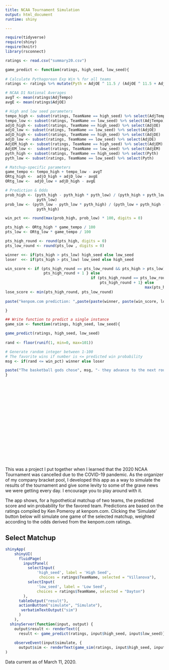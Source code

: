 ---
title: NCAA Tournament Simulation
output: html_document
runtime: shiny

---

```{r Install/Load Packages, include=FALSE}

require(tidyverse)
require(shiny)
require(knitr)
library(rsconnect)

```

```{r Load Kenpom Data, include=FALSE}

ratings <- read.csv("summary20.csv")

```

```{r Define Functions, include=FALSE}

game_predict <- function(ratings, high_seed, low_seed){
  
# Calculate Pythagorean Exp Win % for all teams
ratings <- ratings %>% mutate(Pyth = AdjOE ^ 11.5 / (AdjOE ^ 11.5 + AdjDE ^ 11.5))

# NCAA D1 National Averages
avgT <- mean(ratings$AdjTempo) 
avgE <- mean(ratings$AdjOE)

# High and low seed parameters
tempo_high <- subset(ratings, TeamName == high_seed) %>% select(AdjTempo)
tempo_low <- subset(ratings, TeamName == low_seed) %>% select(AdjTempo)
adjO_high <- subset(ratings, TeamName == high_seed) %>% select(AdjOE)
adjO_low <- subset(ratings, TeamName == low_seed) %>% select(AdjOE)
adjD_high <- subset(ratings, TeamName == high_seed) %>% select(AdjDE)
adjD_low <- subset(ratings, TeamName == low_seed) %>% select(AdjDE)
AdjEM_high <- subset(ratings, TeamName == high_seed) %>% select(AdjEM)
AdjEM_low <-  subset(ratings, TeamName == low_seed) %>% select(AdjEM)
pyth_high <- subset(ratings, TeamName == high_seed) %>% select(Pyth)
pyth_low <- subset(ratings, TeamName == low_seed) %>% select(Pyth)

# Matchup-specific parameters
game_tempo <- tempo_high + tempo_low - avgT
ORtg_high <-  adjO_high + adjD_low - avgE
ORtg_low <-  adjO_low + adjD_high - avgE

# Prediction & Odds
prob_high <- (pyth_high - pyth_high * pyth_low) / (pyth_high + pyth_low - 2 * pyth_high *
              pyth_low)
prob_low <- (pyth_low - pyth_low * pyth_high) / (pyth_low + pyth_high - 2 * pyth_low *
              pyth_high)

win_pct <<- round(max(prob_high, prob_low) * 100, digits = 0)

pts_high <- ORtg_high * game_tempo / 100
pts_low <- ORtg_low * game_tempo / 100

pts_high_round <- round(pts_high, digits = 0)
pts_low_round <- round(pts_low , digits = 0)

winner <<- if(pts_high > pts_low) high_seed else low_seed
loser  <<- if(pts_high > pts_low) low_seed else high_seed

win_score <- if (pts_high_round == pts_low_round && pts_high > pts_low) {
                 pts_high_round + 1 } else 
                                      if (pts_high_round == pts_low_round && pts_low > pts_high) {
                                          pts_high_round + 1} else
                                                              max(pts_high_round, pts_low_round)
lose_score <- min(pts_high_round, pts_low_round)
  
paste("kenpom.com prediction: ",paste(paste(winner, paste(win_score, lose_score, sep = "-"), sep = " ")," (",win_pct,"%",")",sep = ""), sep = "")

}

## Write function to predict a single instance
game_sim <- function(ratings, high_seed, low_seed){

game_predict(ratings, high_seed, low_seed)
  
rand <- floor(runif(1, min=0, max=101))

# Generate random integer between 1-100
# The favorite wins if number is <= predicted win probability
msg <- if(rand <= win_pct) winner else loser

paste("The basketball gods chose", msg, "- they advance to the next round!", sep = " ")
}

```
\
\
\
\
\
\
\
\
\
\
\
\
\
\
\


This was a project I put together when I learned that the 2020 NCAA Tournament was cancelled due to the COVID-19 pandemic. As the organizer of my company bracket pool, I developed this app as a way to simulate the results of the tournament and give some levity to some of the grave news we were getting every day. I encourage you to play around with it.

The app shows, for a hypothetical matchup of two teams, the predicted score and win probability for the favored team.
Predictions are based on the ratings compiled by Ken Pomeroy at kenpom.com. Clicking the 'Simulate' button below will simulate one game of the selected matchup, weighted according to the odds derived from the kenpom.com ratings.

## Select Matchup


```{r Predictions and Simulation, echo = FALSE}

shinyApp(
    shinyUI(
      fluidPage(
        inputPanel(
          selectInput(
              'high_seed', label = 'High Seed',
               choices = ratings$TeamName, selected = "Villanova"),
          selectInput(
              'low_seed', label = 'Low Seed',
              choices = ratings$TeamName, selected = "Dayton")
        ),
      tableOutput("result"),
      actionButton("simulate", "Simulate"),
       verbatimTextOutput("sim")
      )
    ),
  shinyServer(function(input, output) {
    output$result <- renderText({
      result <- game_predict(ratings, input$high_seed, input$low_seed)})
    
    observeEvent(input$simulate, {
      output$sim <- renderText(game_sim(ratings, input$high_seed, input$low_seed))})})
)

```
 Data current as of March 11, 2020.
